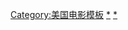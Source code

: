 <noinclude>{{noteTA
|G1=美國漫畫
|G2=Movie
|1=zh-tw:康斯坦汀;zh-cn:康斯坦丁;zh-hk:康斯坦汀;
}}</noinclude>{{NavboxV2
|name = 漫威漫畫電影
|title = [[漫威漫画改编电影列表|漫威漫畫電影]]
|bodyclass  = hlist
|state = {{{state<includeonly>|autocollapse</includeonly>}}}

|group1 = 真人電影
|list1-type = vertical
|list1-border = child
 |list1-group1 = 單集電影
 |list1-list1  = 
* [[霍华鸭 (电影)|霍華鴨]]（1986年）
* [[X世代 (电影)|X世代]]（1996年）
* [[尼克·弗瑞：神盾局特工]]（1998年）
* [[類人體 (電影)|類人體]]（2005年）
* [[魔比斯 (電影)|魔比斯]]（2022年）
* [[獵人克拉文 (電影)|獵人克拉文]]（2023年）

 |list1-group2 = 系列電影
 |list1-list2-type = vertical
 |list1-list2-border = child
|list1-list2-group1 = [[復仇者 (漫畫)|復仇者]]
|list1-list2-list1 = 
* [[復仇者聯盟 (電影)|復仇者聯盟]]（2012年）
* [[復仇者聯盟2：奧創紀元]]（2015年）
* [[復仇者聯盟3：無限之戰]]（2018年）
* [[復仇者聯盟：終局之戰]]（2019年）

|list1-list2-group2 = [[銀河守護隊 (2008年漫畫)|銀河守護隊]]
|list1-list2-list2 = 
* [[银河护卫队 (电影)|星際異攻隊]] （2014年）
* [[銀河守護隊2|星際異攻隊2]] （2017年）
* [[星際異攻隊3]]（2023）

|list1-list2-group3 = [[浩克 (漫畫)|浩克]]
|list1-list2-list3-type = vertical
|list1-list2-list3-border = child
| list1-list2-list3-group1 = 環球影業
| list1-list2-list3-list1  = 
* [[绿巨人 (电影)|綠巨人浩克]]（2003年）
| list1-list2-list3-group2 = 漫威電影宇宙
| list1-list2-list3-list2  = 
* [[無敵浩克]]（2008年）

|list1-list2-group4 = [[鋼鐵人]]
|list1-list2-list4 = 
* [[鐵甲奇俠 (電影)|鋼鐵人]]（2008年）
* [[鋼鐵人2]]（2010年）
* [[鋼鐵人3]]（2013年）

|list1-list2-group5 = [[雷神索爾]]
|list1-list2-list5 = 
* [[雷神 (电影)|雷神索爾]]（2011年）
* [[雷神索爾2：黑暗世界]]（2013年）
* [[雷神索爾3：諸神黃昏]]（2017年）
* [[雷神索爾：愛與雷霆]]（2022年）

|list1-list2-group6 = [[美國隊長]]
|list1-list2-list6-type = vertical
|list1-list2-list6-border = child
| list1-list2-list6-group1 = 1990年版	
| list1-list2-list6-list1  = [[美國隊長 (1990年電影)|美國-{}-隊長]]（1990年）	
| list1-list2-list6-group2 = 漫威電影宇宙	
| list1-list2-list6-list2  = 
* [[美國隊長 (電影)|美國隊長]]（2011年）
* [[美國隊長2：酷寒戰士]]（2014年）
* [[美国队长3|美国隊長3：英雄內戰]]（2016年）

|list1-list2-group7 = [[蟻人]] / [[黃蜂女]]
|list1-list2-list7 = 
* [[蟻人 (電影)]] （2015年）
* [[蟻人與黃蜂女]]（2018年）
* [[蟻人3]]（2022年）

|list1-list2-group8 = [[奇異博士]]
|list1-list2-list8-type = vertical
|list1-list2-list8-border = child
| list1-list2-list8-group1 = 電視電影	
| list1-list2-list8-list1  = [[奇异博士 (电视电影)|奇異博士]]（1978年）	
| list1-list2-list8-group2 = 漫威電影宇宙	
| list1-list2-list8-list2  = 
* [[奇異博士 (電影)|奇異博士]] （2016年）
* [[奇異博士2：失控多重宇宙]] （2022年）

|list1-list2-group9 = [[黑豹 (漫畫)|黑豹]]
|list1-list2-list9 = 
* [[黑豹 (電影)|黑豹]] （2018年）
* [[黑豹2]] （2022年）

|list1-list2-group10 = [[惊奇队长 (漫威漫画)|驚奇隊長]]
|list1-list2-list10 = 
* [[驚奇隊長 (電影)|驚奇隊長]] （2019年）
* [[驚奇隊長2]] （2022年）

|list1-list2-group11 = [[黑寡妇 (娜塔莎·罗曼诺娃)|黑寡婦]]
|list1-list2-list11 =  [[黑寡婦 (電影)|黑寡婦]] （2021年）

|list1-list2-group12 = {{link-en|永恆族 (漫畫)|Eternals (comics)|永恆族}}
|list1-list2-list12 = [[永恆族 (電影)|永恆族]] （2021年）

|list1-list2-group13 = [[尚氣]]
|list1-list2-list13 = [[尚氣與十環傳奇]] （2021年）

|list1-list2-group14 = [[蜘蛛俠]]
|list1-list2-list14-type = vertical
|list1-list2-list14-border = child
| list1-list2-list14-group1 = 蜘蛛人三部曲
| list1-list2-list14-list1  = 
* [[蜘蛛人 (電影)|蜘蛛人]]（2002年）
* [[蜘蛛人2]]（2004年）
* [[蜘蛛人3]]（2007年）
| list1-list2-list14-group2 = 驚奇再起系列
| list1-list2-list14-list2  = 
* [[蜘蛛人：驚奇再起]]（2012年）
* [[蜘蛛人驚奇再起2：電光之戰]]（2014年）
| list1-list2-list14-group3 = 漫威電影宇宙
| list1-list2-list14-list3  = 
* [[蜘蛛人：返校日]]（2017年）
* [[蜘蛛人：離家日]]（2019年）
* [[蜘蛛人：無家日]]（2021年）

|list1-list2-group15 = [[刀鋒戰士]]
|list1-list2-list15 = 
* [[刀锋战士 (电影)|刀鋒戰士]]（1998年）
* [[刀鋒戰士2]]（2002年）
* [[刀鋒戰士3]]（2004年）

|list1-list2-group16 = [[夜魔俠]] / [[幻影殺手 (漫畫)|幻影殺手]]
|list1-list2-list16 = 
* [[夜魔俠 (電影)|夜魔侠]]（2003年）
* [[黑天使 ELEKTRA|幻影殺手]]（2005年）

|list1-list2-group17 = [[懲罰者|制裁者]]
|list1-list2-list17-type = vertical
|list1-list2-list17-border = child
|list1-list2-list17-group1 =1989年版	
|list1-list2-list17-list1 = [[惩罚者 (1989年电影)|懲罰者]]（1989年）	
|list1-list2-list17-group2 = 狮门影业	
|list1-list2-list17-list2 =
* [[惩罚者 (2004年电影)|-{zh-tw:神鬼制裁;zh-cn:惩罚者}-]]（2004年）
* [[惩罚者2：战争特区|-{zh-tw:神鬼制裁2：就地正法;zh-cn:惩罚者2：战争特区}-]]（2008年）

|list1-list2-group18 = [[惡靈戰警]]
|list1-list2-list18 = 
* [[幽靈車神 (2007年電影)|惡靈戰警]]（2007年）
* [[3D惡靈戰警：復仇時刻]]（2012年）

|list1-list2-group19 = [[X戰警]]
|list1-list2-list19-type = vertical
|list1-list2-list19-border = child
| list1-list2-list19-group1 = X戰警
| list1-list2-list19-list1 = 
* [[X戰警 (電影)|X戰警]]（2000年）
* [[X戰警2]]（2003年）
* [[X戰警：最後戰役]]（2006年）
* [[X战警：第一战|X戰警：第一戰]]（2011年）
* [[X戰警：未來昔日|-{zh-cn:X戰警：未來昔日;zh-tw:X戰警：未來昔日;zh-hk:變種特攻：未來同盟戰}-]]（2014年）
* [[X戰警：天啟|-{zh-cn:X戰警：天啟;zh-tw:X戰警：天啟;zh-hk:變種特攻：天啟滅世戰}-]]（2016年）
* [[X戰警：黑鳳凰]]（2019年）
| list1-list2-list19-group2 = [[金鋼狼]]
|list1-list2-list19-list2 = 
* [[X戰警：金鋼狼]]（2009年）
* [[金鋼狼：武士之戰]]（2013年）
* [[羅根 (電影)|羅根]]（2017年）
| list1-list2-list19-group3 = [[死侍]]
|list1-list2-list19-list3 = 
* [[惡棍英雄：死侍]]（2016年）
* [[死侍：好心沒好報]]（2017年短片）
* [[死侍2]]（2018年）
* [[死侍3]]（未定）
| list1-list2-list19-group4 = {{link-en|新變種人|New Mutants}}
| list1-list2-list19-list4 = [[變種人 (電影)|變種人]]（2020年）

|list1-list2-group20 = [[驚奇4超人]]
|list1-list2-list20-type = vertical
|list1-list2-list20-border = child
| list1-list2-list20-group1 = -{康斯坦丁}-影业
| list1-list2-list20-list1  = [[神奇四侠 (1994年电影)|神奇四俠]]（1994年）
| list1-list2-list20-group2 = 福斯2005年系列
| list1-list2-list20-list2  = 
* [[神奇四俠 (2005年電影)|神奇4俠]]（2005年）
* [[神奇四俠：銀魔現身|驚奇4超人：銀色衝浪手現身]]（2007年）
| list1-list2-list20-group3 = 福斯2015年系列
| list1-list2-list20-list3  = [[驚奇4超人 (2015年電影)|驚奇4超人]]（2015年）

|list1-list2-group21 = [[黑衣人 (漫画)|黑衣人]]
|list1-list2-list21 = 
* [[黑超特警組|黑衣人]]（1997年）
* [[黑超特警組2|黑衣人2]]（2002年）
* [[黑衣人3]]（2012年）
* [[黑超特警組：反轉世界]]（2019年）

|list1-list2-group22 = {{link-en|特攻聯盟 (漫畫)|Kick-Ass (comic book)|特攻聯盟}}
|list1-list2-list22 = 
* [[特攻聯盟]]（2010年）
* [[特攻聯盟2]]（2013年）

|list1-list2-group23 = [[金牌特務系列|-{zh-cn:王牌特工;zh-hk:皇家特工;zh-tw:金牌特務;}-]]
|list1-list2-list23 = 
*[[金牌特務]]（2015年）
* [[金牌特務：機密對決]]（2017年）
* [[金牌特務：金士曼起源]]（2021年）

|list1-list2-group24 = [[猛毒]]
|list1-list2-list24 = 
* [[猛毒 (電影)|猛毒]]（2018年）
* [[猛毒2：血蜘蛛]]（2021年）

|group2= 取消製作電影
|list2  = 
* [[銀貂與黑貓]]
* [[金牌手的籌拍歷程|金牌手]]

|group3= 另見
|list3 = 
* [[漫威影业]]
* [[漫威电影宇宙]]（[[漫威电影宇宙系列电影|系列电影]]）
* [[索尼影業蜘蛛人宇宙]]
* [[蜘蛛侠系列电影]]
* [[神奇四侠系列电影]]
* [[惩罚者系列电影]]
* [[X戰警電影系列]]
* [[刀锋战士系列电影]]
}}<noinclude>
{{collapsible option}}
[[Category:美国电影模板]]
[[Category:漫画书导航模板|*]]
[[Category:漫威漫畫模板|*]]
</noinclude>